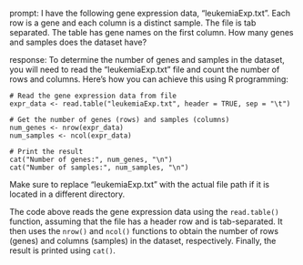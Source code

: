 prompt:
I have the following gene expression data, "leukemiaExp.txt". Each row is a gene and each column is a distinct sample. The file is tab separated. The table has gene names on the first column. How many genes and samples does the dataset have?

response:
To determine the number of genes and samples in the dataset, you will need to read the "leukemiaExp.txt" file and count the number of rows and columns. Here's how you can achieve this using R programming:

```
# Read the gene expression data from file
expr_data <- read.table("leukemiaExp.txt", header = TRUE, sep = "\t")

# Get the number of genes (rows) and samples (columns)
num_genes <- nrow(expr_data)
num_samples <- ncol(expr_data)

# Print the result
cat("Number of genes:", num_genes, "\n")
cat("Number of samples:", num_samples, "\n")
```

Make sure to replace "leukemiaExp.txt" with the actual file path if it is located in a different directory. 

The code above reads the gene expression data using the `read.table()` function, assuming that the file has a header row and is tab-separated. It then uses the `nrow()` and `ncol()` functions to obtain the number of rows (genes) and columns (samples) in the dataset, respectively. Finally, the result is printed using `cat()`.
